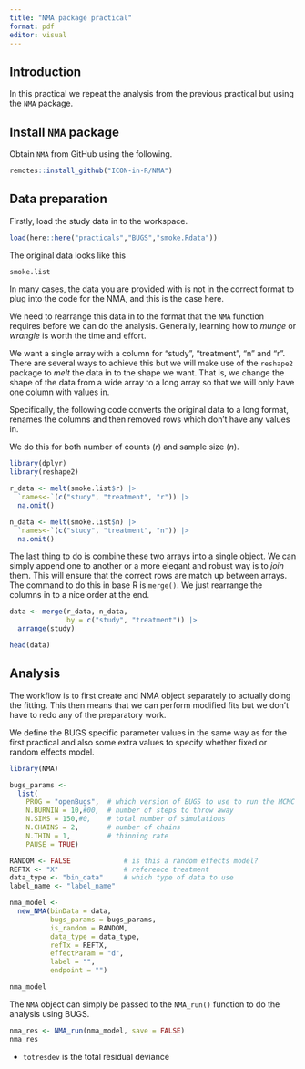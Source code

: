 ```yaml
---
title: "NMA package practical"
format: pdf
editor: visual
---
```


## Introduction

In this practical we repeat the analysis from the previous practical but using the `NMA` package.

## Install `NMA` package

Obtain `NMA` from GitHub using the following.

```r
remotes::install_github("ICON-in-R/NMA")
```

## Data preparation

Firstly, load the study data in to the workspace.

```R
load(here::here("practicals","BUGS","smoke.Rdata"))
```

The original data looks like this

```r
smoke.list
```

In many cases, the data you are provided with is not in the correct format to plug into the code for the NMA, and this is the case here.

We need to rearrange this data in to the format that the `NMA` function requires before we can do the analysis. Generally, learning how to *munge* or *wrangle* is worth the time and effort.

We want a single array with a column for "study", "treatment", "n" and "r". There are several ways to achieve this but we will make use of the `reshape2` package to *melt* the data in to the shape we want. That is, we change the shape of the data from a wide array to a long array so that we will only have one column with values in.

Specifically, the following code converts the original data to a long format, renames the columns and then removed rows which don't have any values in.

We do this for both number of counts ($r$) and sample size ($n$).

```r
library(dplyr)
library(reshape2)

r_data <- melt(smoke.list$r) |>
  `names<-`(c("study", "treatment", "r")) |>
  na.omit()

n_data <- melt(smoke.list$n) |>
  `names<-`(c("study", "treatment", "n")) |>
  na.omit()
```

The last thing to do is combine these two arrays into a single object. We can simply append one to another or a more elegant and robust way is to *join* them. This will ensure that the correct rows are match up between arrays. The command to do this in base R is `merge()`. We just rearrange the columns in to a nice order at the end.

```r
data <- merge(r_data, n_data,
              by = c("study", "treatment")) |> 
  arrange(study)

head(data)
```

## Analysis

The workflow is to first create and NMA object separately to actually doing the fitting. This then means that we can perform modified fits but we don't have to redo any of the preparatory work.

We define the BUGS specific parameter values in the same way as for the first practical and also some extra values to specify whether fixed or random effects model.

```r
library(NMA)

bugs_params <-
  list(
    PROG = "openBugs",  # which version of BUGS to use to run the MCMC
    N.BURNIN = 10,#00,  # number of steps to throw away
    N.SIMS = 150,#0,    # total number of simulations
    N.CHAINS = 2,       # number of chains
    N.THIN = 1,         # thinning rate
    PAUSE = TRUE)

RANDOM <- FALSE             # is this a random effects model?
REFTX <- "X"                # reference treatment
data_type <- "bin_data"     # which type of data to use
label_name <- "label_name"

nma_model <-
  new_NMA(binData = data,
          bugs_params = bugs_params,
          is_random = RANDOM,
          data_type = data_type,
          refTx = REFTX,
          effectParam = "d",
          label = "",
          endpoint = "")

nma_model
```

The `NMA` object can simply be passed to the `NMA_run()` function to do the analysis using BUGS.

```r
nma_res <- NMA_run(nma_model, save = FALSE)
nma_res
```

-   `totresdev` is the total residual deviance
